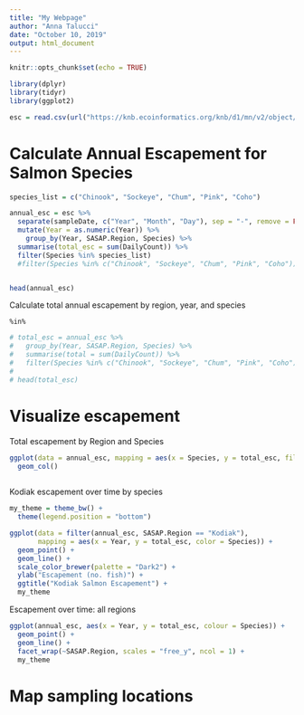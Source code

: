 ```yaml
---
title: "My Webpage"
author: "Anna Talucci"
date: "October 10, 2019"
output: html_document
---
```


```r
knitr::opts_chunk$set(echo = TRUE)
```

```r
library(dplyr)
library(tidyr)
library(ggplot2)
```


```r
esc = read.csv(url("https://knb.ecoinformatics.org/knb/d1/mn/v2/object/urn%3Auuid%3Af119a05b-bbe7-4aea-93c6-85434dcb1c5e", method = "libcurl"), stringsAsFactors = FALSE)
```

# Calculate Annual Escapement for Salmon Species

```r
species_list = c("Chinook", "Sockeye", "Chum", "Pink", "Coho")

annual_esc = esc %>% 
  separate(sampleDate, c("Year", "Month", "Day"), sep = "-", remove = FALSE) %>% 
  mutate(Year = as.numeric(Year)) %>% 
    group_by(Year, SASAP.Region, Species) %>%
  summarise(total_esc = sum(DailyCount)) %>%
  filter(Species %in% species_list)
  #filter(Species %in% c("Chinook", "Sockeye", "Chum", "Pink", "Coho"))


head(annual_esc)
```

Calculate total annual escapement by region, year, and species

`%in%` 

```r
# total_esc = annual_esc %>% 
#   group_by(Year, SASAP.Region, Species) %>%
#   summarise(total = sum(DailyCount)) %>%
#   filter(Species %in% c("Chinook", "Sockeye", "Chum", "Pink", "Coho"))
# 
# head(total_esc)
```

# Visualize escapement

Total escapement by Region and Species

```r
ggplot(data = annual_esc, mapping = aes(x = Species, y = total_esc, fill = SASAP.Region)) +
  geom_col() 
  
```

Kodiak escapement over time by species

```r
my_theme = theme_bw() +
  theme(legend.position = "bottom")

ggplot(data = filter(annual_esc, SASAP.Region == "Kodiak"), 
       mapping = aes(x = Year, y = total_esc, color = Species)) +
  geom_point() +
  geom_line() +
  scale_color_brewer(palette = "Dark2") +
  ylab("Escapement (no. fish)") +
  ggtitle("Kodiak Salmon Escapement") +
  my_theme

```

Escapement over time: all regions

```r
ggplot(annual_esc, aes(x = Year, y = total_esc, colour = Species)) +
  geom_point() +
  geom_line() +
  facet_wrap(~SASAP.Region, scales = "free_y", ncol = 1) +
  my_theme
```


# Map sampling locations
